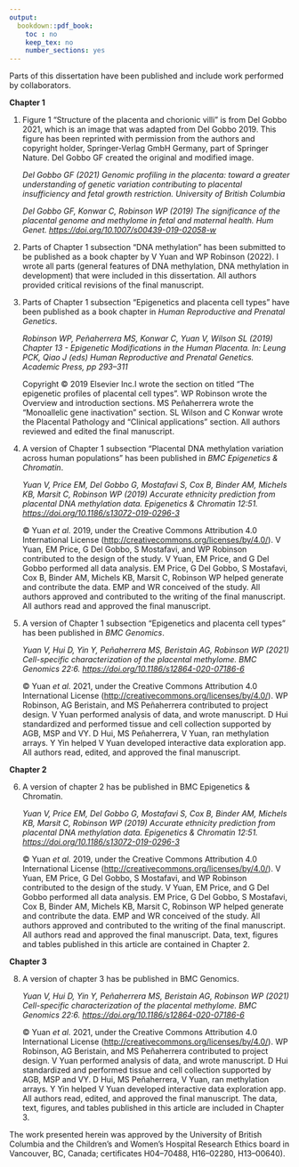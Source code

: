 ```yaml
---
output:
  bookdown::pdf_book:
    toc : no
    keep_tex: no
    number_sections: yes
---
```


Parts of this dissertation have been published and include work performed by collaborators.

**Chapter 1**

1.  Figure 1 "Structure of the placenta and chorionic villi" is from Del Gobbo 2021, which is an image that was adapted from Del Gobbo 2019.
    This figure has been reprinted with permission from the authors and copyright holder, Springer-Verlag GmbH Germany, part of Springer Nature.
    Del Gobbo GF created the original and modified image.

    *Del Gobbo GF (2021) Genomic profiling in the placenta: toward a greater understanding of genetic variation contributing to placental insufficiency and fetal growth restriction. University of British Columbia*

    *Del Gobbo GF, Konwar C, Robinson WP (2019) The significance of the placental genome and methylome in fetal and maternal health. Hum Genet. <https://doi.org/10.1007/s00439-019-02058-w>*

2.  Parts of Chapter 1 subsection "DNA methylation" has been submitted to be published as a book chapter by V Yuan and WP Robinson (2022).
    I wrote all parts (general features of DNA methylation, DNA methylation in development) that were included in this dissertation.
    All authors provided critical revisions of the final manuscript.

3.  Parts of Chapter 1 subsection "Epigenetics and placenta cell types" have been published as a book chapter in *Human Reproductive and Prenatal Genetics*.

    *Robinson WP, Peñaherrera MS, Konwar C, Yuan V, Wilson SL (2019) Chapter 13 - Epigenetic Modifications in the Human Placenta. In: Leung PCK, Qiao J (eds) Human Reproductive and Prenatal Genetics. Academic Press, pp 293--311*

    Copyright © 2019 Elsevier Inc.I wrote the section on titled "The epigenetic profiles of placental cell types".
    WP Robinson wrote the Overview and introduction sections.
    MS Peñaherrera wrote the "Monoallelic gene inactivation" section.
    SL Wilson and C Konwar wrote the Placental Pathology and "Clinical applications" section.
    All authors reviewed and edited the final manuscript.

4.  A version of Chapter 1 subsection "Placental DNA methylation variation across human populations" has been published in *BMC Epigenetics & Chromatin*.

    *Yuan V, Price EM, Del Gobbo G, Mostafavi S, Cox B, Binder AM, Michels KB, Marsit C, Robinson WP (2019) Accurate ethnicity prediction from placental DNA methylation data. Epigenetics & Chromatin 12:51. <https://doi.org/10.1186/s13072-019-0296-3>*

    © Yuan *et al.* 2019, under the Creative Commons Attribution 4.0 International License (<http://creativecommons.org/licenses/by/4.0/>).
    V Yuan, EM Price, G Del Gobbo, S Mostafavi, and WP Robinson contributed to the design of the study.
    V Yuan, EM Price, and G Del Gobbo performed all data analysis.
    EM Price, G Del Gobbo, S Mostafavi, Cox B, Binder AM, Michels KB, Marsit C, Robinson WP helped generate and contribute the data.
    EMP and WR conceived of the study.
    All authors approved and contributed to the writing of the final manuscript.
    All authors read and approved the final manuscript.

5.  A version of Chapter 1 subsection "Epigenetics and placenta cell types" has been published in *BMC Genomics*.

    *Yuan V, Hui D, Yin Y, Peñaherrera MS, Beristain AG, Robinson WP (2021) Cell-specific characterization of the placental methylome. BMC Genomics 22:6. <https://doi.org/10.1186/s12864-020-07186-6>*

    © Yuan *et al.* 2021, under the Creative Commons Attribution 4.0 International License (<http://creativecommons.org/licenses/by/4.0/>).
    WP Robinson, AG Beristain, and MS Peñaherrera contributed to project design.
    V Yuan performed analysis of data, and wrote manuscript.
    D Hui standardized and performed tissue and cell collection supported by AGB, MSP and VY.
    D Hui, MS Peñaherrera, V Yuan, ran methylation arrays.
    Y Yin helped V Yuan developed interactive data exploration app.
    All authors read, edited, and approved the final manuscript.

**Chapter 2**

6.  A version of chapter 2 has be published in BMC Epigenetics & Chromatin.

    *Yuan V, Price EM, Del Gobbo G, Mostafavi S, Cox B, Binder AM, Michels KB, Marsit C, Robinson WP (2019) Accurate ethnicity prediction from placental DNA methylation data. Epigenetics & Chromatin 12:51. <https://doi.org/10.1186/s13072-019-0296-3>*

    © Yuan *et al.* 2019, under the Creative Commons Attribution 4.0 International License (<http://creativecommons.org/licenses/by/4.0/>).
    V Yuan, EM Price, G Del Gobbo, S Mostafavi, and WP Robinson contributed to the design of the study.
    V Yuan, EM Price, and G Del Gobbo performed all data analysis.
    EM Price, G Del Gobbo, S Mostafavi, Cox B, Binder AM, Michels KB, Marsit C, Robinson WP helped generate and contribute the data.
    EMP and WR conceived of the study.
    All authors approved and contributed to the writing of the final manuscript.
    All authors read and approved the final manuscript.
    Data, text, figures and tables published in this article are contained in Chapter 2.

**Chapter 3**

8.  A version of chapter 3 has be published in BMC Genomics.

    *Yuan V, Hui D, Yin Y, Peñaherrera MS, Beristain AG, Robinson WP (2021) Cell-specific characterization of the placental methylome. BMC Genomics 22:6. <https://doi.org/10.1186/s12864-020-07186-6>*

    © Yuan *et al.* 2021, under the Creative Commons Attribution 4.0 International License (<http://creativecommons.org/licenses/by/4.0/>).
    WP Robinson, AG Beristain, and MS Peñaherrera contributed to project design.
    V Yuan performed analysis of data, and wrote manuscript.
    D Hui standardized and performed tissue and cell collection supported by AGB, MSP and VY.
    D Hui, MS Peñaherrera, V Yuan, ran methylation arrays.
    Y Yin helped V Yuan developed interactive data exploration app.
    All authors read, edited, and approved the final manuscript.
    The data, text, figures, and tables published in this article are included in Chapter 3.

The work presented herein was approved by the University of British Columbia and the Children’s and Women’s Hospital Research Ethics board in Vancouver, BC, Canada; certificates H04–70488, H16–02280, H13–00640).